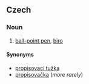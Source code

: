 ==Czech==

===Noun===
{{cs-noun|g=f}}

# [[ball-point pen]], [[biro]]

====Synonyms====
* [[propisovací tužka]] {{f}}
* [[propisovačka]] {{f}} (''more rarely'')